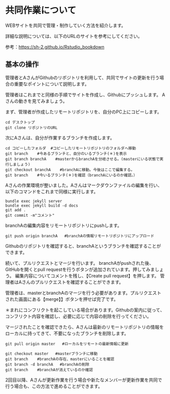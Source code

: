 #  共同作業について

WEBサイトを共同で管理・制作していく方法を紹介します。  

詳細な説明については、以下のURLのサイトを参考にしてください。

参考：<https://sh-2.github.io/Rstudio_bookdown>

## 基本の操作

管理者とAさんがGithubのリポジトリを利用して、共同でサイトの更新を行う場合の重要なポイントについて説明します。

管理者はこれまでと同様の手順でサイトを作成し、Githubにプッシュします。
Aさんの動きを見てみましょう。  

まず、管理者が作成したリモートリポジトリを、自分のPC上にコピーします。
```
cd デスクトップ
git clone リポジトリのURL
```

次にAさんは、自分が作業するブランチを作成します。
```
cd コピーしたフォルダ  #コピーしたリモートリポジトリのフォルダへ移動
git branch    #今あるブランチと、自分のいるブランチ(＊)を表示
git branch branchA    #masterからbranchAを分岐させる。(masterにいる状態で実行しましょう)
git checkout branchA    #branchAに移動。今後はここで編集する。
git branch    #今いるブランチ(＊)を確認（branchAにいるのか確認。）
```

Aさんの作業環境が整いました。Aさんはマークダウンファイルの編集を行い、以下のコマンドをこれまで同様に実行します。
```
bundle exec jekyll server
bundle exec jekyll build -d docs
git add .
git commit -m"コメント"
```

branchAの編集内容をリモートリポジトリにpushします。
```
git push origin branchA   #branchAの情報リモートリポジトリにアップロード
```
Githubのリポジトリを確認すると、branchAというブランチを確認することができます。

続いて、プルリクエストとマージを行います。
branchAがpushされた後、GitHubを開くとpull requestを行うボタンが追加されています。押してみましょう。
編集内容についてコメントを残し、【Create pull request】を押します。
管理者はAさんのプルリクエストを確認することができます。

管理者は、masterとbranchAのマージを行う必要があります。プルリクエストされた画面にある【merge】】ボタンを押せば完了です。

＊まれにコンフリクトを起こしている場合があります。Githubの案内に従って、コンフリクト内容を確認し、必要に応じて内容の削除を行ってください。

マージされたことを確認できたら、Aさんは最新のリモートリポジトリの情報をローカルに持ってきて、不要になったブランチを削除します。
```
git pull origin master   #ローカルをリモートの最新情報に更新
```

```
git checkout master   #masterブランチに移動
git branch    #branchAの存在、masterにいることを確認
git branch -d branchA   #branchAの削除
git branch    #branchAが消えているのか確認
```

2回目以降、Aさんが更新作業を行う場合や新たなメンバーが更新作業を共同で行う場合も、この方法で進めることができます。